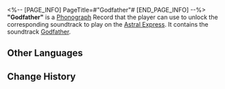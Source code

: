 <%-- [PAGE_INFO]
PageTitle=#"Godfather"#
[END_PAGE_INFO] --%>
{{Item Infobox
|id          = 210103
|image       = Item Godfather.png
|type        = Disk
|invCategory = Valuables
|rarity      = 3
|effect      = 
|description = A record that can be played on the Express' phonograph. It might be a chance acquisition or a gift from someone else. All sorts of memories surge up when the music plays &mdash; the smiles, encounters, touches, and the excitement of battle. Maybe that is why people still collect records even as society rapidly advances.<br />The current record contains the track "Godfather."
}}
{{Description|''Everything he did using his power was to protect his family.''}}
'''"Godfather"''' is a [[Phonograph]] Record that the player can use to unlock the corresponding soundtrack to play on the [[Astral Express]]. It contains the soundtrack [[Godfather]].

==Other Languages==
{{Other Languages
|en   = "Godfather"
|zhs  = 《教父》
|zht  = 〈教父〉
|ja   = 『教父』
|ko   = ≪대부≫
|es   = El padrino
|fr   = «&nbsp;Godfather&nbsp;»
|ru   = Godfather
|th   = "Godfather"
|vi   = "Người Đỡ Đầu"
|de   = „Der Pate“
|id   = "Godfather"
|pt   = "Godfather"
}}

==Change History==
{{Change History|1.0}}